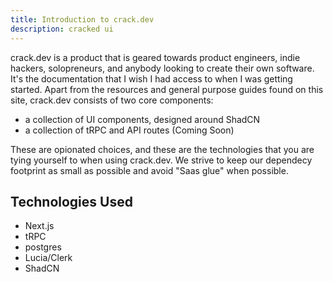 ```yaml
---
title: Introduction to crack.dev
description: cracked ui
---
```



<IntroImage />

crack.dev is a product that is geared towards product engineers, indie hackers, solopreneurs, and anybody looking to create their own software. It's the documentation that I wish I had access to when I was getting started. Apart from the resources and general purpose guides found on this site, crack.dev consists of two core components:

- a collection of UI components, designed around ShadCN
- a collection of tRPC and API routes (Coming Soon)

These are opionated choices, and these are the technologies that you are tying yourself to when using crack.dev. We strive to keep our dependecy footprint as small as possible and avoid "Saas glue" when possible.

## Technologies Used
- Next.js
- tRPC
- postgres
- Lucia/Clerk
- ShadCN

